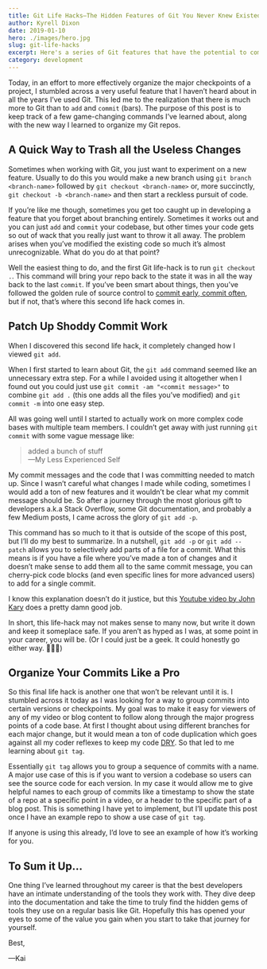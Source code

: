 ```yaml
---
title: Git Life Hacks—The Hidden Features of Git You Never Knew Existed
author: Kyrell Dixon
date: 2019-01-10
hero: ./images/hero.jpg
slug: git-life-hacks
excerpt: Here's a series of Git features that have the potential to completely change your workflow for the better.
category: development
---
```


Today, in an effort to more effectively organize the major checkpoints of a project, I stumbled across a very useful feature that I haven’t heard about in all the years I’ve used Git. This led  me to the realization that there is much more to Git than to `add` and `commit` (bars). The purpose of this post is to keep track of a few game-changing commands I’ve learned about, along with the new way I learned to organize my Git repos.

## A Quick Way to Trash all the Useless Changes

Sometimes when working with Git, you just want to experiment on a new feature. Usually to do this you would make a new branch using `git branch <branch-name>` followed by `git checkout <branch-name>` or, more succinctly, `git checkout -b <branch-name>` and then start a reckless pursuit of code.

If you’re like me though, sometimes you get too caught up in developing a feature that you forget about branching entirely. Sometimes it works out and you can just `add` and `commit` your codebase, but other times your code gets so out of wack that you really just want to throw it all away. The problem arises when you’ve modified the existing code so much it’s almost unrecognizable. What do you do at that point?

Well the easiest thing to do, and the first Git life-hack is to run `git checkout .`. This command will bring your repo back to the state it was in all the way back to the last `commit`. If you’ve been smart about things, then you’ve followed the golden rule of source control to [commit early, commit often](https://blog.codinghorror.com/check-in-early-check-in-often/), but if not, that’s where this second life hack comes in.

## Patch Up Shoddy Commit Work

When I discovered this second life hack, it completely changed how I viewed `git add`.

When I first started to learn about Git, the `git add` command seemed like an unnecessary extra step. For a while I avoided using it altogether when I found out you could just use `git commit -am "<commit message>"` to combine  `git add .` (this one adds all the files you’ve modified)  and `git commit -m` into one easy step.

All was going well until I started to actually work on more complex code bases with multiple team members. I couldn’t get away with just running `git commit` with some vague message like:

> added a bunch of stuff  
> —My Less Experienced Self  

My commit messages and the code that I was committing needed to match up. Since I wasn’t careful what changes I made while coding, sometimes I would add a ton of new features and it wouldn’t be clear what my commit message should be. So after a journey through the most glorious gift to developers a.k.a Stack Overflow, some Git documentation, and probably a few Medium posts, I came across the glory of `git add -p`.

This command has so much to it that is outside of the scope of this post, but I’ll do my best to summarize. In a nutshell, `git add -p` or `git add --patch` allows you to selectively add parts of a file for a commit. What this means is if you have a file where you’ve made a ton of changes and it doesn’t make sense to add them all to the same commit message, you can cherry-pick code blocks (and even specific lines for more advanced users) to add for a single commit.

I know this explanation doesn’t do it justice, but this [Youtube video by John Kary](https://www.youtube.com/watch?v=Wl0NfWYrvlY&t=352s) does a pretty damn good job.

In short, this life-hack may not makes sense to many now, but write it down and keep it someplace safe. If you aren’t as hyped as I was, at some point in your career, you will be. (Or I could just be a geek. It could honestly go either way. 🤷🏽‍♂️)

## Organize Your Commits Like a Pro

So this final life hack is another one that won’t be relevant until it is. I stumbled across it today as I was looking for a way to group commits into certain versions or checkpoints. My goal was to make it easy for viewers of any of my video or blog content to follow along through the major progress points of a code base. At first I thought about using different branches for each major change, but it would mean a ton of code duplication which goes against all my coder reflexes to keep my code [DRY](https://en.wikipedia.org/wiki/Don%27t_repeat_yourself). So that led to me learning about `git tag`.

Essentially `git tag` allows you to group a sequence of commits with a name. A major use case of this is if you want to version a codebase so users can see the source code for each version. In my case it would allow me to give helpful names to each group of commits like a timestamp to show the state of a repo at a specific point in a video, or a header to the specific part of a blog post. This is something I have yet to implement, but I’ll update this post once I have an example repo to show a use case of `git tag`.

If anyone is using this already, I’d love to see an example of how it’s working for you.

## To Sum it Up…

One thing I’ve learned throughout my career is that the best developers have an intimate understanding of the tools they work with. They dive deep into the documentation and take the time to truly find the hidden gems of tools they use on a regular basis like Git. Hopefully this has opened your eyes to some of the value you gain when you start to take that journey for yourself.

Best,

—Kai